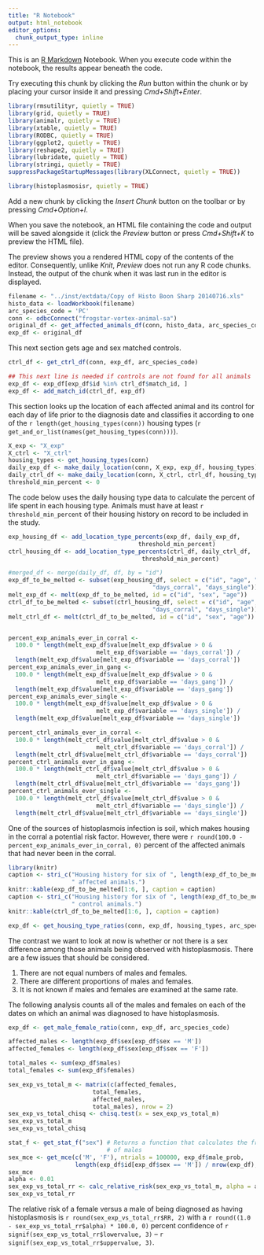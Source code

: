 ```yaml
---
title: "R Notebook"
output: html_notebook
editor_options: 
  chunk_output_type: inline
---
```


This is an [R Markdown](http://rmarkdown.rstudio.com) Notebook. When you execute code within the notebook, the results appear beneath the code. 

Try executing this chunk by clicking the *Run* button within the chunk or by placing your cursor inside it and pressing *Cmd+Shift+Enter*. 

```r
library(rmsutilityr, quietly = TRUE)
library(grid, quietly = TRUE)
library(animalr, quietly = TRUE)
library(xtable, quietly = TRUE)
library(RODBC, quietly = TRUE)
library(ggplot2, quietly = TRUE)
library(reshape2, quietly = TRUE)
library(lubridate, quietly = TRUE)
library(stringi, quietly = TRUE)
suppressPackageStartupMessages(library(XLConnect, quietly = TRUE))

library(histoplasmosisr, quietly = TRUE)

```

Add a new chunk by clicking the *Insert Chunk* button on the toolbar or by pressing *Cmd+Option+I*.

When you save the notebook, an HTML file containing the code and output will be saved alongside it (click the *Preview* button or press *Cmd+Shift+K* to preview the HTML file). 

The preview shows you a rendered HTML copy of the contents of the editor. Consequently, unlike *Knit*, *Preview* does not run any R code chunks. Instead, the output of the chunk when it was last run in the editor is displayed.

```r
filename <- "../inst/extdata/Copy of Histo Boon Sharp 20140716.xls"
histo_data <- loadWorkbook(filename)
arc_species_code = 'PC'
conn <- odbcConnect("frogstar-vortex-animal-sa")
original_df <- get_affected_animals_df(conn, histo_data, arc_species_code)
exp_df <- original_df
```
This next section gets age and sex matched controls.
```r
ctrl_df <- get_ctrl_df(conn, exp_df, arc_species_code)

## This next line is needed if controls are not found for all animals 
exp_df <- exp_df[exp_df$id %in% ctrl_df$match_id, ]
exp_df <- add_match_id(ctrl_df, exp_df)

```
This section looks up the location of each affected animal and its control
for each day of life prior to the diagnosis date and classifies it according
to one of the `r length(get_housing_types(conn))` housing types 
(`r get_and_or_list(names(get_housing_types(conn)))`).
```r
X_exp <- "X_exp"
X_ctrl <- "X_ctrl"
housing_types <- get_housing_types(conn)
daily_exp_df <- make_daily_location(conn, X_exp, exp_df, housing_types)
daily_ctrl_df <- make_daily_location(conn, X_ctrl, ctrl_df, housing_types)
threshold_min_percent <- 0

```
The code below uses the daily housing type data to calculate the percent of
life spent in each housing type. Animals must have at least 
`r threshold_min_percent` of their housing history on record to be included in 
the study.
```r
exp_housing_df <- add_location_type_percents(exp_df, daily_exp_df, 
                                     threshold_min_percent)
ctrl_housing_df <- add_location_type_percents(ctrl_df, daily_ctrl_df, 
                                      threshold_min_percent)

#merged_df <- merge(daily_df, df, by = "id")
exp_df_to_be_melted <- subset(exp_housing_df, select = c("id", "age", "sex", "days_gang", 
                                         "days_corral", "days_single"))
melt_exp_df <- melt(exp_df_to_be_melted, id = c("id", "sex", "age"))
ctrl_df_to_be_melted <- subset(ctrl_housing_df, select = c("id", "age", "sex", "days_gang", 
                                         "days_corral", "days_single"))
melt_ctrl_df <- melt(ctrl_df_to_be_melted, id = c("id", "sex", "age"))


percent_exp_animals_ever_in_corral <- 
  100.0 * length(melt_exp_df$value[melt_exp_df$value > 0 & 
                         melt_exp_df$variable == 'days_corral']) / 
  length(melt_exp_df$value[melt_exp_df$variable == 'days_corral'])
percent_exp_animals_ever_in_gang <- 
  100.0 * length(melt_exp_df$value[melt_exp_df$value > 0 & 
                         melt_exp_df$variable == 'days_gang']) / 
  length(melt_exp_df$value[melt_exp_df$variable == 'days_gang'])
percent_exp_animals_ever_single <-
  100.0 * length(melt_exp_df$value[melt_exp_df$value > 0 & 
                         melt_exp_df$variable == 'days_single']) / 
  length(melt_exp_df$value[melt_exp_df$variable == 'days_single'])

percent_ctrl_animals_ever_in_corral <- 
  100.0 * length(melt_ctrl_df$value[melt_ctrl_df$value > 0 & 
                         melt_ctrl_df$variable == 'days_corral']) / 
  length(melt_ctrl_df$value[melt_ctrl_df$variable == 'days_corral'])
percent_ctrl_animals_ever_in_gang <- 
  100.0 * length(melt_ctrl_df$value[melt_ctrl_df$value > 0 & 
                         melt_ctrl_df$variable == 'days_gang']) / 
  length(melt_ctrl_df$value[melt_ctrl_df$variable == 'days_gang'])
percent_ctrl_animals_ever_single <-
  100.0 * length(melt_ctrl_df$value[melt_ctrl_df$value > 0 & 
                         melt_ctrl_df$variable == 'days_single']) / 
  length(melt_ctrl_df$value[melt_ctrl_df$variable == 'days_single'])


```
One of the sources of histoplasmois infection is soil, which makes housing in 
the corral a potential risk factor. However, there were 
`r round(100.0 - percent_exp_animals_ever_in_corral, 0)` percent
of the affected animals that had never been in the corral.
```r
library(knitr)
caption <- stri_c("Housing history for six of ", length(exp_df_to_be_melted), 
                  " affected animals.")
knitr::kable(exp_df_to_be_melted[1:6, ], caption = caption)
caption <- stri_c("Housing history for six of ", length(exp_df_to_be_melted), 
                  " control animals.")
knitr::kable(ctrl_df_to_be_melted[1:6, ], caption = caption)

```
```r
exp_df <- get_housing_type_ratios(conn, exp_df, housing_types, arc_species_code)

```
The contrast we want to look at now is whether or not there is a sex 
difference among those animals being observed with histoplasmosis. 
There are a few issues that should be considered.

  1. There are not equal numbers of males and females.
  2. There are different proportions of males and females.
  3. It is not known if males and females are examined at the same rate.
  
  The following analysis counts all of the males and females on each of the 
  dates on which an animal was diagnosed to have histoplasmosis.

```r

exp_df <- get_male_female_ratio(conn, exp_df, arc_species_code)

affected_males <- length(exp_df$sex[exp_df$sex == 'M'])
affected_females <- length(exp_df$sex[exp_df$sex == 'F'])

total_males <- sum(exp_df$males)
total_females <- sum(exp_df$females)

```
```r
sex_exp_vs_total_m <- matrix(c(affected_females,
                        total_females,
                        affected_males,
                        total_males), nrow = 2)
sex_exp_vs_total_chisq <- chisq.test(x = sex_exp_vs_total_m)
sex_exp_vs_total_m
sex_exp_vs_total_chisq

```
```r

stat_f <- get_stat_f("sex") # Returns a function that calculates the frequency 
                            # of males
sex_mce <- get_mce(c('M', 'F'), ntrials = 100000, exp_df$male_prob, 
                   length(exp_df$id[exp_df$sex == 'M']) / nrow(exp_df), stat_f)
sex_mce
alpha <- 0.01
sex_exp_vs_total_rr <- calc_relative_risk(sex_exp_vs_total_m, alpha = alpha)
sex_exp_vs_total_rr

```
The relative risk of a female versus a male of being diagnosed as having 
histoplasmosis is `r round(sex_exp_vs_total_rr$RR, 2)` with a 
`r round((1.0 - sex_exp_vs_total_rr$alpha) * 100.0, 0)` percent confidence of 
`r signif(sex_exp_vs_total_rr$lowervalue, 3)` -- 
`r signif(sex_exp_vs_total_rr$uppervalue, 3)`.


